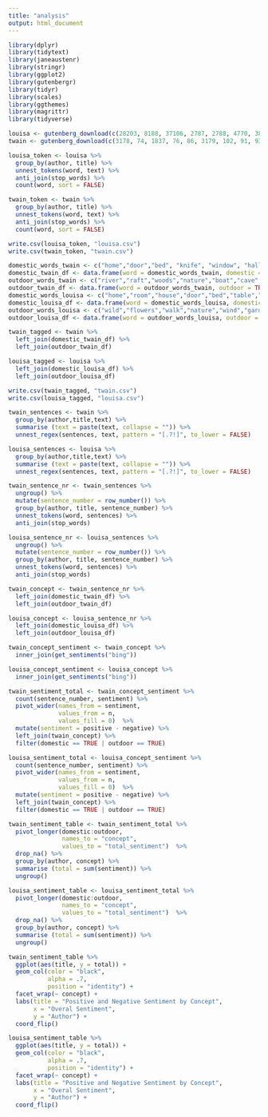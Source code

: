 ```yaml
---
title: "analysis"
output: html_document
---
```


```r
library(dplyr)
library(tidytext)
library(janeaustenr)
library(stringr)
library(ggplot2)
library(gutenbergr)
library(tidyr)
library(scales)
library(ggthemes)
library(magrittr)
library(tidyverse)
```

```r
louisa <- gutenberg_download(c(28203, 8188, 37106, 2787, 2788, 4770, 38567, 41127, 3795, 2786), mirror = "http://mirrors.xmission.com/gutenberg/", meta_fields = c("title", "author"))
twain <- gutenberg_download(c(3178, 74, 1837, 76, 86, 3179, 102, 91, 93), mirror = "http://mirrors.xmission.com/gutenberg/", meta_fields = c("title", "author"))
```

```r
louisa_token <- louisa %>%
  group_by(author, title) %>%
  unnest_tokens(word, text) %>%
  anti_join(stop_words) %>%
  count(word, sort = FALSE)

twain_token <- twain %>%
  group_by(author, title) %>%
  unnest_tokens(word, text) %>%
  anti_join(stop_words) %>%
  count(word, sort = FALSE)

write.csv(louisa_token, "louisa.csv")
write.csv(twain_token, "twain.csv")
```

```r
domestic_words_twain <- c("home","door","bed", "knife", "window", "hall", "chair", "palace", "house")
domestic_twain_df <- data.frame(word = domestic_words_twain, domestic = TRUE)
outdoor_words_twain <- c("river","raft","woods","nature","boat","cave","sand","canoe","stream","shore","hill","railroad","steamboat","sea","mud","road","water","leaves","bank","wind","sun")
outdoor_twain_df <- data.frame(word = outdoor_words_twain, outdoor = TRUE)
domestic_words_louisa <- c("home","room","house","door","bed","table","window","corner","chair","hall","sofa","parlor","wall","supper")
domestic_louisa_df <- data.frame(word = domestic_words_louisa, domestic = TRUE)
outdoor_words_louisa <- c("wild","flowers","walk","nature","wind","garden","moor","sea","leaves","boat","town","carriage","moss","grass","river","hill","city")
outdoor_louisa_df <- data.frame(word = outdoor_words_louisa, outdoor = TRUE)
```


```r
twain_tagged <- twain %>%
  left_join(domestic_twain_df) %>%
  left_join(outdoor_twain_df)

louisa_tagged <- louisa %>%
  left_join(domestic_louisa_df) %>%
  left_join(outdoor_louisa_df)

write.csv(twain_tagged, "twain.csv")
write.csv(louisa_tagged, "louisa.csv")
```

```r
twain_sentences <- twain %>%
  group_by(author,title,text) %>%
  summarise (text = paste(text, collapse = "")) %>%
  unnest_regex(sentences, text, pattern = "[.?!]", to_lower = FALSE)

louisa_sentences <- louisa %>%
  group_by(author,title,text) %>%
  summarise (text = paste(text, collapse = "")) %>%
  unnest_regex(sentences, text, pattern = "[.?!]", to_lower = FALSE)
```

```r
twain_sentence_nr <- twain_sentences %>%
  ungroup() %>%
  mutate(sentence_number = row_number()) %>%
  group_by(author, title, sentence_number) %>%
  unnest_tokens(word, sentences) %>%
  anti_join(stop_words)

louisa_sentence_nr <- louisa_sentences %>%
  ungroup() %>%
  mutate(sentence_number = row_number()) %>%
  group_by(author, title, sentence_number) %>%
  unnest_tokens(word, sentences) %>%
  anti_join(stop_words)
```

```r
twain_concept <- twain_sentence_nr %>%
  left_join(domestic_twain_df) %>%
  left_join(outdoor_twain_df)

louisa_concept <- louisa_sentence_nr %>%
  left_join(domestic_louisa_df) %>%
  left_join(outdoor_louisa_df)
```

```r
twain_concept_sentiment <- twain_concept %>%
  inner_join(get_sentiments("bing"))

louisa_concept_sentiment <- louisa_concept %>%
  inner_join(get_sentiments("bing"))
```

```r
twain_sentiment_total <- twain_concept_sentiment %>%
  count(sentence_number, sentiment) %>%
  pivot_wider(names_from = sentiment,
              values_from = n,
              values_fill = 0)  %>%
  mutate(sentiment = positive - negative) %>%
  left_join(twain_concept) %>%
  filter(domestic == TRUE | outdoor == TRUE)

louisa_sentiment_total <- louisa_concept_sentiment %>%
  count(sentence_number, sentiment) %>%
  pivot_wider(names_from = sentiment,
              values_from = n,
              values_fill = 0)  %>%
  mutate(sentiment = positive - negative) %>%
  left_join(twain_concept) %>%
  filter(domestic == TRUE | outdoor == TRUE)
```

```r
twain_sentiment_table <- twain_sentiment_total %>%
  pivot_longer(domestic:outdoor,
               names_to = "concept",
               values_to = "total_sentiment")  %>%
  drop_na() %>%
  group_by(author, concept) %>%
  summarise (total = sum(sentiment)) %>%
  ungroup()

louisa_sentiment_table <- louisa_sentiment_total %>%
  pivot_longer(domestic:outdoor,
               names_to = "concept",
               values_to = "total_sentiment")  %>%
  drop_na() %>%
  group_by(author, concept) %>%
  summarise (total = sum(sentiment)) %>%
  ungroup()
```

```r
twain_sentiment_table %>%
  ggplot(aes(title, y = total)) +
  geom_col(color = "black",
           alpha = .7,
           position = "identity") +
  facet_wrap(~ concept) +
  labs(title = "Positive and Negative Sentiment by Concept",
       x = "Overal Sentiment",
       y = "Author") +
  coord_flip()

louisa_sentiment_table %>%
  ggplot(aes(title, y = total)) +
  geom_col(color = "black",
           alpha = .7,
           position = "identity") +
  facet_wrap(~ concept) +
  labs(title = "Positive and Negative Sentiment by Concept",
       x = "Overal Sentiment",
       y = "Author") +
  coord_flip()
```